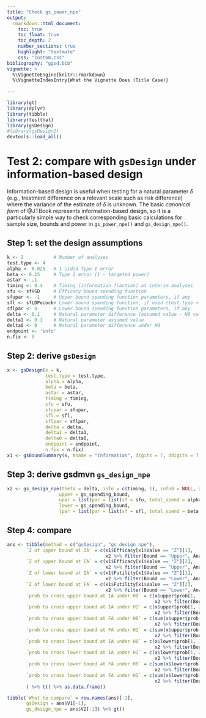```yaml
---
title: "Check gs_power_npe"
output:
  rmarkdown::html_document:
    toc: true
    toc_float: true
    toc_depth: 2
    number_sections: true
    highlight: "textmate"
    css: "custom.css"
bibliography: "ggsd.bib"
vignette: >
  %\VignetteEngine{knitr::rmarkdown}
  %\VignetteIndexEntry{What the Vignette Does (Title Case)}
  
---
```


```r
library(gt)
library(dplyr)
library(tibble)
library(testthat)
library(gsDesign)
#library(gsDesign2)
devtools::load_all()
```


# Test 2: compare with `gsDesign` under information-based design

Information-based design is useful when testing for a natural parameter $\delta$ (e.g., treatment difference on a relevant scale such as risk difference) where the variance of the estimate of $\delta$ is unknown. 
The basic *canonical form* of @JTBook represents information-based design, so it is a particularly simple way to check corresponding basic calculations for sample size, bounds and power in `gs_power_npe()` and `gs_design_npe()`.

## Step 1: set the design assumptions

```r
k <- 2           # Number of analyses
test.type <- 4
alpha <- 0.025   # 1-sided Type I error
beta <- 0.15     # Type 2 error (1 - targeted power)
astar <- .1
timing <- 0.4    # Timing (information fraction) at interim analyses
sfu <- sfHSD     # Efficacy bound spending function
sfupar <- -1     # Upper bound spending function parameters, if any
sfl <- sfLDPocock# Lower bound spending function, if used (test.type > 2)
sflpar <- 0      # Lower bound spending function parameters, if any
delta <- 0.1     # Natural parameter difference (assumed value - H0 value)
delta1 <- 0.1    # Natural parameter assumed value
delta0 <- 0      # Natural parameter difference under H0
endpoint <- 'info'
n.fix <- 0
```

## Step 2: derive `gsDesign`

```r
x <- gsDesign(k = k,
              test.type = test.type,
              alpha = alpha,
              beta = beta,
              astar = astar,
              timing = timing,
              sfu = sfu,
              sfupar = sfupar,
              sfl = sfl,
              sflpar = sflpar,
              delta = delta,
              delta1 = delta1,
              delta0 = delta0,
              endpoint = endpoint,
              n.fix = n.fix)
x1 <- gsBoundSummary(x, Nname = "Information", digits = 7, ddigits = 7, tdigits = 7) 
```

## Step 3: derive gsdmvn `gs_design_npe`

```r
x2 <- gs_design_npe(theta = delta, info = c(timing, 1), info0 = NULL, alpha = alpha, beta = beta,
                   upper = gs_spending_bound, 
                   upar = list(par = list(sf = sfu, total_spend = alpha, param = sfupar, timing = NULL)),
                   lower = gs_spending_bound, 
                   lpar = list(par = list(sf = sfl, total_spend = beta, param = sflpar, timing = NULL)))
```

## Step 4: compare

```r
ans <- tibble(method = c("gsDesign", "gs_design_npe"),
       `Z of upper bound at IA` = c(x1$Efficacy[x1$Value == "Z"][1], 
                                    x2 %>% filter(Bound == "Upper", Analysis == 1) %>% select(Z)),
       `Z of upper bound at FA` = c(x1$Efficacy[x1$Value == "Z"][2], 
                                    x2 %>% filter(Bound == "Upper", Analysis == 2) %>% select(Z)),
       `Z of lower bound at IA` = c(x1$Futility[x1$Value == "Z"][1], 
                                    x2 %>% filter(Bound == "Lower", Analysis == 1) %>% select(Z)),
       `Z of lower bound at FA` = c(x1$Futility[x1$Value == "Z"][2], 
                                    x2 %>% filter(Bound == "Lower", Analysis == 2) %>% select(Z)),
       `prob to cross upper bound at IA under H0` = c(x$upper$prob[1, 1], 
                                                      x2 %>% filter(Bound == "Upper", Analysis == 1) %>% select(Probability0) %>% unlist() %>% as.numeric()),
       `prob to cross upper bound at IA under H1` = c(x$upper$prob[1, 2], 
                                                      x2 %>% filter(Bound == "Upper", Analysis == 1) %>% select(Probability) %>% unlist() %>% as.numeric()),
       `prob to cross upper bound at FA under H0` = c(sum(x$upper$prob[, 1]),
                                                      x2 %>% filter(Bound == "Upper", Analysis == 2) %>% select(Probability0) %>% unlist() %>% as.numeric()),
       `prob to cross upper bound at FA under H1` = c(sum(x$upper$prob[, 2]),
                                                      x2 %>% filter(Bound == "Upper", Analysis == 2) %>% select(Probability) %>% unlist() %>% as.numeric()),
       `prob to cross lower bound at IA under H0` = c(x$lower$prob[1, 1], 
                                                      x2 %>% filter(Bound == "Lower", Analysis == 1) %>% select(Probability0) %>% unlist() %>% as.numeric()),
       `prob to cross lower bound at IA under H1` = c(x$lower$prob[1, 2], 
                                                      x2 %>% filter(Bound == "Lower", Analysis == 1) %>% select(Probability) %>% unlist() %>% as.numeric()),
       `prob to cross lower bound at FA under H0` = c(sum(x$lower$prob[, 1]),
                                                      x2 %>% filter(Bound == "Lower", Analysis == 2) %>% select(Probability0) %>% unlist() %>% as.numeric()),
       `prob to cross lower bound at FA under H1` = c(sum(x$lower$prob[, 2]),
                                                      x2 %>% filter(Bound == "Lower", Analysis == 2) %>% select(Probability) %>% unlist() %>% as.numeric())
       ) %>% t() %>% as.data.frame()

tibble(`What to compare` = row.names(ans)[-1],
       gsDesign = ans$V1[-1],
       gs_design_npe = ans$V2[-1]) %>% gt()
```